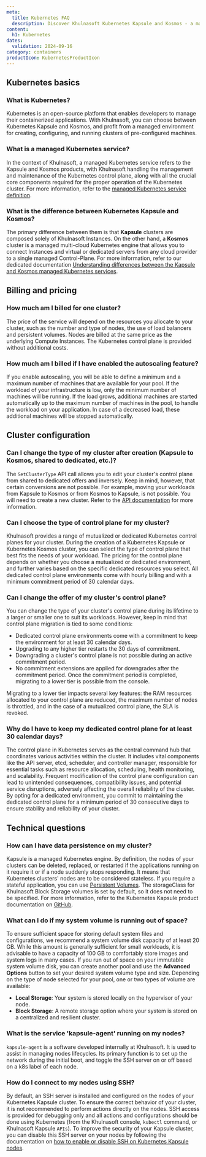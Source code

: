 ```yaml
---
meta:
  title: Kubernetes FAQ
  description: Discover Khulnasoft Kubernetes Kapsule and Kosmos - a managed Kubernetes service.
content:
  h1: Kubernetes
dates:
  validation: 2024-09-16
category: containers
productIcon: KubernetesProductIcon
---
```


## Kubernetes basics

### What is Kubernetes?

Kubernetes is an open-source platform that enables developers to manage their containerized applications.
With Khulnasoft, you can choose between Kubernetes Kapsule and Kosmos, and profit from a managed environment for creating, configuring, and running clusters of pre-configured machines.

### What is a managed Kubernetes service?

In the context of Khulnasoft, a managed Kubernetes service refers to the Kapsule and Kosmos products, with Khulnasoft handling the management and maintenance of the Kubernetes control plane, along with all the crucial core components required for the proper operation of the Kubernetes cluster.
For more information, refer to the [managed Kubernetes service definition](/containers/kubernetes/reference-content/managed-kubernetes-service-definition/).

### What is the difference between Kubernetes Kapsule and Kosmos?

The primary difference between them is that **Kapsule** clusters are composed solely of Khulnasoft Instances.
On the other hand, a **Kosmos** cluster is a managed multi-cloud Kubernetes engine that allows you to connect Instances and virtual or dedicated servers from any cloud provider to a single managed Control-Plane.
For more information, refer to our dedicated documentation [Understanding differences between the Kapsule and Kosmos managed Kubernetes services](/containers/kubernetes/reference-content/understanding-differences-kapsule-kosmos/).

## Billing and pricing

### How much am I billed for one cluster?

The price of the service will depend on the resources you allocate to your cluster, such as the number and type of nodes, the use of load balancers and persistent volumes.
Nodes are billed at the same price as the underlying Compute Instances.
The Kubernetes control plane is provided without additional costs.

### How much am I billed if I have enabled the autoscaling feature?

If you enable autoscaling, you will be able to define a minimum and a maximum number of machines that are available for your pool.
If the workload of your infrastructure is low, only the minimum number of machines will be running. If the load grows, additional machines are started automatically up to the maximum number of machines in the pool, to handle the workload on your application. In case of a decreased load, these additional machines will be stopped automatically.

## Cluster configuration

### Can I change the type of my cluster after creation (Kapsule to Kosmos, shared to dedicated, etc.)?

The `SetClusterType` API call allows you to edit your cluster's control plane from shared to dedicated offers and inversely. Keep in mind, however, that certain conversions are not possible.
For example, moving your workloads from Kapsule to Kosmos or from Kosmos to Kapsule, is not possible. You will need to create a new cluster. Refer to the [API documentation](https://www.khulnasoft.com/en/developers/api/kubernetes/#path-clusters-change-the-cluster-type) for more information.

### Can I choose the type of control plane for my cluster?

Khulnasoft provides a range of mutualized or dedicated Kubernetes control planes for your cluster. During the creation of a Kubernetes Kapsule or Kubernetes Kosmos cluster, you can select the type of control plane that best fits the needs of your workload.
The pricing for the control plane depends on whether you choose a mutualized or dedicated environment, and further varies based on the specific dedicated resources you select. All dedicated control plane environments come with hourly billing and with a minimum commitment period of 30 calendar days.

### Can I change the offer of my cluster's control plane?

You can change the type of your cluster's control plane during its lifetime to a larger or smaller one to suit its workloads. However, keep in mind that control plane migration is tied to some conditions:
*  Dedicated control plane environments come with a commitment to keep the environment for at least 30 calendar days.
*  Upgrading to any higher tier restarts the 30 days of commitment.
*  Downgrading a cluster's control plane is not possible during an active commitment period.
*  No commitment extensions are applied for downgrades after the commitment period. Once the commitment period is completed, migrating to a lower tier is possible from the console.
 <Message type="important">
    Migrating to a lower tier impacts several key features: the RAM resources allocated to your control plane are reduced, the maximum number of nodes is throttled, and in the case of a mutualized control plane, the SLA is revoked.
  </Message>

### Why do I have to keep my dedicated control plane for at least 30 calendar days?

The control plane in Kubernetes serves as the central command hub that coordinates various activities within the cluster. It includes vital components like the API server, etcd, scheduler, and controller manager, responsible for essential tasks such as resource allocation, scheduling, health monitoring, and scalability. Frequent modification of the control plane configuration can lead to unintended consequences, compatibility issues, and potential service disruptions, adversely affecting the overall reliability of the cluster.
By opting for a dedicated environment, you commit to maintaining the dedicated control plane for a minimum period of 30 consecutive days to ensure stability and reliability of your cluster.

## Technical questions

### How can I have data persistence on my cluster?

Kapsule is a managed Kubernetes engine. By definition, the nodes of your clusters can be deleted, replaced, or restarted if the applications running on it require it or if a node suddenly stops responding. It means that Kubernetes clusters' nodes are to be considered stateless.
If you require a stateful application, you can use [Persistent Volumes](https://kubernetes.io/docs/concepts/storage/persistent-volumes/).
The storageClass for Khulnasoft Block Storage volumes is set by default, so it does not need to be specified.
For more information, refer to the Kubernetes Kapsule product documentation on [GitHub](https://github.com/khulnasoft/khulnasoft-csi/tree/master/examples/kubernetes).

### What can I do if my system volume is running out of space?

To ensure sufficient space for storing default system files and configurations, we recommend a system volume disk capacity of at least 20 GB. While this amount is generally sufficient for small workloads, it is advisable to have a capacity of 100 GB to comfortably store images and system logs in many cases.
If you run out of space on your immutable system volume disk, you can create another pool and use the **Advanced Options** button to set your desired system volume type and size.
Depending on the type of node selected for your pool, one or two types of volume are available:
* **Local Storage**: Your system is stored locally on the hypervisor of your node.
* **Block Storage**: A remote storage option where your system is stored on a centralized and resilient cluster.

### What is the service 'kapsule-agent' running on my nodes?

`kapsule-agent` is a software developed internally at Khulnasoft. It is used to assist in managing nodes lifecycles. Its primary function is to set up the network during the initial boot, and toggle the SSH server on or off based on a k8s label of each node.

### How do I connect to my nodes using SSH?

By default, an SSH server is installed and configured on the nodes of your Kubernetes Kapsule cluster. To ensure the correct behavior of your cluster, it is not recommended to perform actions directly on the nodes. SSH access is provided for debugging only and all actions and configurations should be done using Kubernetes (from the Khulnasoft console, `kubectl` command, or Khulnasoft Kapsule `APIs`).
To improve the security of your Kapsule cluster, you can disable this SSH server on your nodes by following the documentation on [how to enable or disable SSH on Kubernetes Kapsule nodes](/containers/kubernetes/how-to/enable-disable-ssh/).